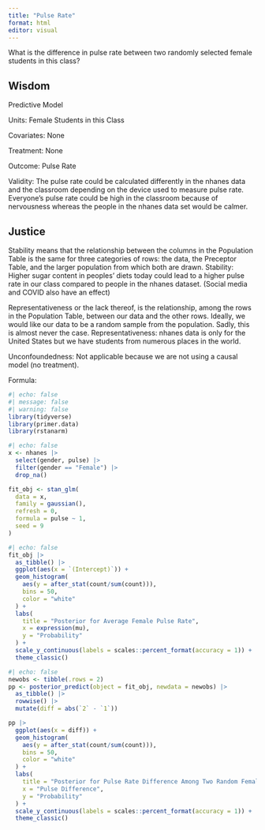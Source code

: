 ```yaml
---
title: "Pulse Rate"
format: html
editor: visual
---
```


What is the difference in pulse rate between two randomly selected female students in this class?

## Wisdom
Predictive Model

Units: Female Students in this Class

Covariates: None

Treatment: None

Outcome: Pulse Rate

Validity: The pulse rate could be calculated differently in the nhanes data and the classroom depending on the device used to measure pulse rate. Everyone's pulse rate could be high in the classroom because of nervousness whereas the people in the nhanes data set would be calmer.

## Justice
Stability means that the relationship between the columns in the Population Table is the same for three categories of rows: the data, the Preceptor Table, and the larger population from which both are drawn.
Stability: Higher sugar content in peoples' diets today could lead to a higher pulse rate in our class compared to people in the nhanes dataset. (Social media and COVID also have an effect)

Representativeness or the lack thereof, is the relationship, among the rows in the Population Table, between our data and the other rows. Ideally, we would like our data to be a random sample from the population. Sadly, this is almost never the case.
Representativeness: nhanes data is only for the United States but we have students from numerous places in the world.

Unconfoundedness: Not applicable because we are not using a causal model (no treatment).

Formula: 

```r
#| echo: false
#| message: false
#| warning: false
library(tidyverse)
library(primer.data)
library(rstanarm)
```

```r
#| echo: false
x <- nhanes |>
  select(gender, pulse) |>
  filter(gender == "Female") |>
  drop_na()

fit_obj <- stan_glm(
  data = x,
  family = gaussian(),
  refresh = 0,
  formula = pulse ~ 1,
  seed = 9
)
```

```r
#| echo: false
fit_obj |> 
  as_tibble() |>
  ggplot(aes(x = `(Intercept)`)) + 
  geom_histogram(
    aes(y = after_stat(count/sum(count))),
    bins = 50,
    color = "white"
  ) +
  labs(
    title = "Posterior for Average Female Pulse Rate",
    x = expression(mu),
    y = "Probability"
  ) +
  scale_y_continuous(labels = scales::percent_format(accuracy = 1)) +
  theme_classic()
```
```r
#| echo: false
newobs <- tibble(.rows = 2)
pp <- posterior_predict(object = fit_obj, newdata = newobs) |>
  as_tibble() |>
  rowwise() |>
  mutate(diff = abs(`2` - `1`))

pp |>
  ggplot(aes(x = diff)) + 
  geom_histogram(
    aes(y = after_stat(count/sum(count))),
    bins = 50,
    color = "white"
  ) +
  labs(
    title = "Posterior for Pulse Rate Difference Among Two Random Females",
    x = "Pulse Difference",
    y = "Probability"
  ) + 
  scale_y_continuous(labels = scales::percent_format(accuracy = 1)) +
  theme_classic()
```
